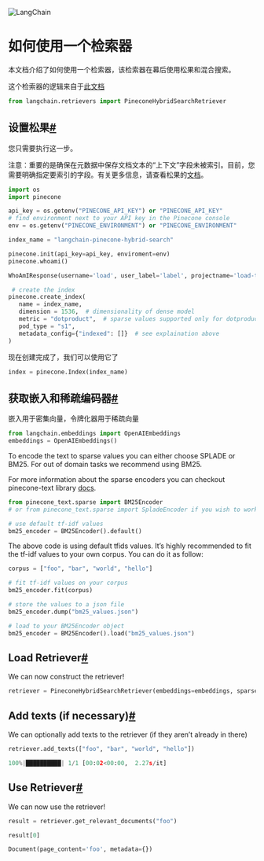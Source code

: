 

<Head>
  <script>
    {
      `(function() {
         var _hmt = _hmt || [];
(function() {
  var hm = document.createElement("script");
  hm.src = "https://hm.baidu.com/hm.js?e60fb290e204e04c5cb6f79b0ac1e697";
  var s = document.getElementsByTagName("script")[0]; 
  s.parentNode.insertBefore(hm, s);
})();
       })();`
    }
  </script>
</Head>

![LangChain](https://pica.zhimg.com/50/v2-56e8bbb52aa271012541c1fe1ceb11a2_r.gif)



如何使用一个检索器
===

本文档介绍了如何使用一个检索器，该检索器在幕后使用松果和混合搜索。

这个检索器的逻辑来自于[此文档](https://docs.pinecone.io/docs/hybrid-search)

```python
from langchain.retrievers import PineconeHybridSearchRetriever

```

设置松果[#](#setup-pinecone "到这个标题的永久链接")
-------------------------------------

您只需要执行这一步。

注意：重要的是确保在元数据中保存文档文本的“上下文”字段未被索引。目前，您需要明确指定要索引的字段。有关更多信息，请查看松果的[文档](https://docs.pinecone.io/docs/manage-indexes#selective-metadata-indexing)。

```python
import os
import pinecone

api_key = os.getenv("PINECONE_API_KEY") or "PINECONE_API_KEY"
# find environment next to your API key in the Pinecone console
env = os.getenv("PINECONE_ENVIRONMENT") or "PINECONE_ENVIRONMENT"

index_name = "langchain-pinecone-hybrid-search"

pinecone.init(api_key=api_key, enviroment=env)
pinecone.whoami()

```

```python
WhoAmIResponse(username='load', user_label='label', projectname='load-test')

```

```python
 # create the index
pinecone.create_index(
   name = index_name,
   dimension = 1536,  # dimensionality of dense model
   metric = "dotproduct",  # sparse values supported only for dotproduct
   pod_type = "s1",
   metadata_config={"indexed": []}  # see explaination above
)

```

现在创建完成了，我们可以使用它了

```python
index = pinecone.Index(index_name)

```

获取嵌入和稀疏编码器[#](#get-embeddings-and-sparse-encoders "到这个标题的永久链接")
---------------------------------------------------------------

嵌入用于密集向量，令牌化器用于稀疏向量

```python
from langchain.embeddings import OpenAIEmbeddings
embeddings = OpenAIEmbeddings()

```

To encode the text to sparse values you can either choose SPLADE or BM25. For out of domain tasks we recommend using BM25.

For more information about the sparse encoders you can checkout pinecone-text library [docs](https://pinecone-io.github.io/pinecone-text/pinecone_text).

```python
from pinecone_text.sparse import BM25Encoder
# or from pinecone_text.sparse import SpladeEncoder if you wish to work with SPLADE

# use default tf-idf values
bm25_encoder = BM25Encoder().default()

```

The above code is using default tfids values. It’s highly recommended to fit the tf-idf values to your own corpus. You can do it as follow:

```python
corpus = ["foo", "bar", "world", "hello"]

# fit tf-idf values on your corpus
bm25_encoder.fit(corpus)

# store the values to a json file
bm25_encoder.dump("bm25_values.json")

# load to your BM25Encoder object
bm25_encoder = BM25Encoder().load("bm25_values.json")

```

Load Retriever[#](#load-retriever "Permalink to this headline")
---------------------------------------------------------------

We can now construct the retriever!

```python
retriever = PineconeHybridSearchRetriever(embeddings=embeddings, sparse_encoder=bm25_encoder, index=index)

```

Add texts (if necessary)[#](#add-texts-if-necessary "Permalink to this headline")
---------------------------------------------------------------------------------

We can optionally add texts to the retriever (if they aren’t already in there)

```python
retriever.add_texts(["foo", "bar", "world", "hello"])

```

```python
100%|██████████| 1/1 [00:02<00:00,  2.27s/it]

```

Use Retriever[#](#use-retriever "Permalink to this headline")
-------------------------------------------------------------

We can now use the retriever!

```python
result = retriever.get_relevant_documents("foo")

```

```python
result[0]

```

```python
Document(page_content='foo', metadata={})

```

